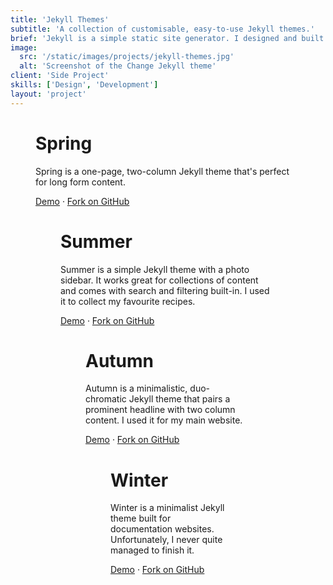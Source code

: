 ```yaml
---
title: 'Jekyll Themes'
subtitle: 'A collection of customisable, easy-to-use Jekyll themes.'
brief: 'Jekyll is a simple static site generator. I designed and built these Jekyll themes when I still hosted my personal websites on GitHub Pages. They are optimised for speed and ease of use.'
image:
  src: '/static/images/projects/jekyll-themes.jpg'
  alt: 'Screenshot of the Change Jekyll theme'
client: 'Side Project'
skills: ['Design', 'Development']
layout: 'project'
---
```



<Figure
  image={{
    src: '/static/images/projects/spring.jpg',
    alt: 'Screenshot of the Spring Jekyll theme',
    aspectRatio: 16 / 9
  }}
  align={Figure.FULL}
/>

# Spring

Spring is a one-page, two-column Jekyll theme that's perfect for long form content.

[Demo](https://connor-baer.github.io/spring/) · [Fork on GitHub](https://github.com/connor-baer/spring)

<Figure
  image={{
    src: '/static/images/projects/summer.jpg',
    alt: 'Screenshot of the Summer Jekyll theme',
    aspectRatio: 16 / 9
  }}
  align={Figure.FULL}
/>

# Summer

Summer is a simple Jekyll theme with a photo sidebar. It works great for collections of content and comes with search and filtering built-in. I used it to collect my favourite recipes.

[Demo](https://connor-baer.github.io/summer/) · [Fork on GitHub](https://github.com/connor-baer/summer)

<Figure
  image={{
    src: '/static/images/projects/autumn.jpg',
    alt: 'Screenshot of the Autumn Jekyll theme',
    aspectRatio: 16 / 9
  }}
  align={Figure.FULL}
/>

# Autumn

Autumn is a minimalistic, duo-chromatic Jekyll theme that pairs a prominent headline with two column content. I used it for my main website.

[Demo](https://connor-baer.github.io/autumn/) · [Fork on GitHub](https://github.com/connor-baer/autumn)

<Figure
  image={{
    src: '/static/images/projects/docs.jpg',
    alt: 'Screenshot of the Docs Jekyll theme',
    aspectRatio: 16 / 9
  }}
  align={Figure.FULL}
/>

# Winter

Winter is a minimalist Jekyll theme built for documentation websites. Unfortunately, I never quite managed to finish it.

[Demo](https://connor-baer.github.io/winter/) · [Fork on GitHub](https://github.com/connor-baer/winter)
